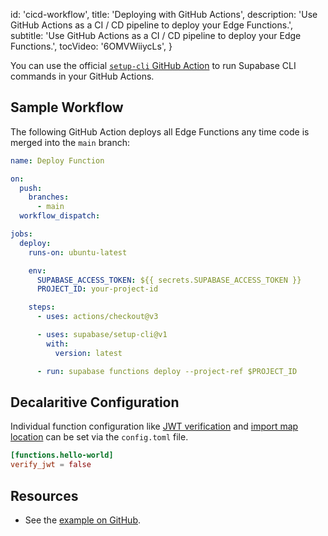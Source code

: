 
  id: 'cicd-workflow',
  title: 'Deploying with GitHub Actions',
  description: 'Use GitHub Actions as a CI / CD pipeline to deploy your Edge Functions.',
  subtitle: 'Use GitHub Actions as a CI / CD pipeline to deploy your Edge Functions.',
  tocVideo: '6OMVWiiycLs',
}

You can use the official [`setup-cli` GitHub Action](https://github.com/marketplace/actions/supabase-cli-action) to run Supabase CLI commands in your GitHub Actions.

## Sample Workflow

The following GitHub Action deploys all Edge Functions any time code is merged into the `main` branch:

```yaml
name: Deploy Function

on:
  push:
    branches:
      - main
  workflow_dispatch:

jobs:
  deploy:
    runs-on: ubuntu-latest

    env:
      SUPABASE_ACCESS_TOKEN: ${{ secrets.SUPABASE_ACCESS_TOKEN }}
      PROJECT_ID: your-project-id

    steps:
      - uses: actions/checkout@v3

      - uses: supabase/setup-cli@v1
        with:
          version: latest

      - run: supabase functions deploy --project-ref $PROJECT_ID
```

## Decalaritive Configuration

Individual function configuration like [JWT verification](/docs/guides/cli/config#functions.function_name.verify_jwt) and [import map location](/docs/guides/cli/config#functions.function_name.import_map) can be set via the `config.toml` file.

```toml
[functions.hello-world]
verify_jwt = false
```

## Resources

- See the [example on GitHub](https://github.com/supabase/supabase/blob/master/examples/edge-functions/.github/workflows/deploy.yaml).


